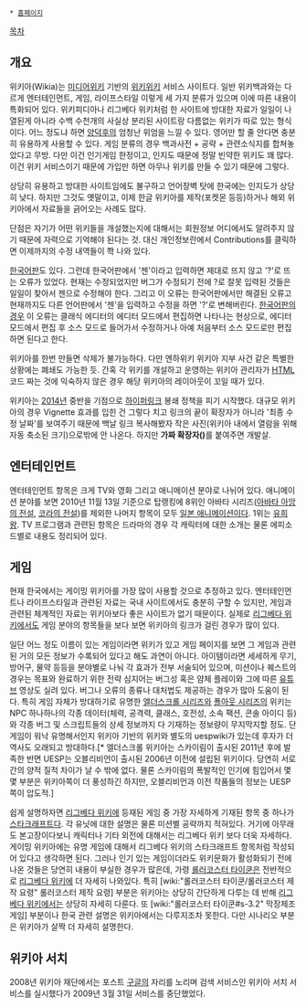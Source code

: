 * [http://www.wikia.com 홈페이지]

[[목차]]

== 개요 ==
위키아(Wikia)는 [[미디어위키]] 기반의 [[위키위키]] 서비스 사이트다. 일반 위키백과와는 다르게 엔터테인먼트, 게임, 라이프스타일 이렇게 세 가지 분류가 있으며 이에 따른 내용이 특화되어 있다. 위키피디아나 리그베다 위키처럼 한 사이트에 방대한 자료가 일일이 나열된게 아니라 수백 수천개의 사실상 분리된 사이트랑 다름없는 위키가 따로 있는 형식이다. 어느 정도냐 하면 [[양덕후]]의 엄청난 위엄을 느낄 수 있다. 영어만 할 줄 안다면 충분히 유용하게 사용할 수 있다. 게임 분류의 경우 백과사전 + 공략 + 관련소식지를 합쳐놓았다고 무방. 다만 이건 인기게임 한정이고, 인지도 때문에 정말 빈약한 위키도 꽤 많다. 이건 위키 서비스이기 때문에 가입만 하면 아무나 위키를 만들 수 있기 때문에 그렇다.

상당히 유용하고 방대한 사이트임에도 불구하고 언어장벽 탓에 한국에는 인지도가 상당히 낮다. 하지만 그것도 옛말이고, 이제 한글 위키아를 제작(포켓몬 등등)하거나 해외 위키아에서 자료들을 긁어오는 사례도 많다.

단점은 자기가 어떤 위키들을 개설했는지에 대해서는 회원정보 어디에서도 알려주지 않기 때문에 자력으로 기억해야 된다는 것. 대신 개인정보란에서 Contributions를 클릭하면 이제까지의 수정 내역들이 쫙 나와 있다.

[http://ko.wikia.com/ 한국어판]도 있다. 그런데 한국어판에서 '젠'이라고 입력하면 제대로 뜨지 않고 '?'로 뜨는 오류가 있었다. 현재는 수정되었지만 버그가 수정되기 전에 ?로 잘못 입력된 것들은 일일이 찾아서 젠으로 수정해야 한다. 그리고 이 오류는 한국어판에서만 해결된 오류고 현재까지도 다른 언어판에서 '젠'을 입력하고 수정을 하면 '?'로 변해버린다. [http://ko.community.wikia.com/wiki/게시글:3922 한국어판의 경우] 이 오류는 클래식 에디터의 에디터 모드에서 편집하면 나타나는 현상으로, 에디터 모드에서 편집 후 소스 모드로 들어가서 수정하거나 아예 처음부터 소스 모드로만 편집하면 된다고 한다.

위키아를 한번 만들면 삭제가 불가능하다. 다만 엔하위키 위키아 지부 사건 같은 특별한 상황에는 폐쇄도 가능한 듯. 간혹 각 위키를 개설하고 운영하는 위키아 관리자가 [[HTML]] 코드 짜는 것에 익숙하지 않은 경우 해당 위키아의 레이아웃이 꼬일 때가 있다.

위키아는 [[2014년]] 중반을 기점으로 [[하이퍼링크]] 봉쇄 정책을 피기 시작했다. 대규모 위키아의 경우 Vignette 효과를 입힌 건 그렇다 치고 링크의 끝이 확장자가 아니라 '최종 수정 날짜'를 보여주기 때문에 백날 링크 복사해봤자 작은 사진(위키아 내에서 열람을 위해 자동 축소된 크기)으로밖에 안 나온다. 하지만 '''가짜 확장자({{{?.png / ?.jpg}}})'''를 붙여주면 개발살.

== 엔터테인먼트 ==
엔터테인먼트 항목은 크게 TV와 영화 그리고 애니메이션 분야로 나뉘어 있다. 애니메이션 분야를 보면 2010년 11월 13일 기준으로 탑랭킹에 8위인 아바타 시리즈([[아바타 아앙의 전설]], [[코라의 전설]])를 제외한 나머지 항목이 모두 [[일본 애니메이션]]이다. 1위는 [[유희왕]]. TV 프로그램과 관련된 항목은 드라마의 경우 각 캐릭터에 대한 소개는 물론 에피소드별로 내용도 정리되어 있다.

== 게임 ==
현재 한국에서는 게이밍 위키아를 가장 많이 사용할 것으로 추정하고 있다. 엔터테인먼트나 라이프스타일과 관련된 자료는 국내 사이트에서도 충분히 구할 수 있지만, 게임과 관련된 체계적인 자료는 위키아보다 좋은 사이트가 없기 때문이다. 실제로 [[리그베다 위키]]에서도 게임 분야의 항목들을 보다 보면 위키아의 링크가 걸린 경우가 많이 있다.

일단 어느 정도 이름이 있는 게임이라면 위키가 있고 게임 페이지를 보면 그 게임과 관련된 거의 모든 정보가 수록되어 있다고 해도 과연이 아니다. 아이템이라면 세세하게 무기, 방어구, 물약 등등을 분야별로 나눠 각 효과가 전부 서술되어 있으며, 미션이나 퀘스트의 경우는 목표와 완료하기 위한 전략 심지어는 버그성 혹은 얌체 플레이와 그에 따른 [[유튜브]] 영상도 실려 있다. 버그나 오류의 종류나 대처법도 제공하는 경우가 많아 도움이 된다. 특히 게임 자체가 방대하기로 유명한 [[엘더스크롤 시리즈]]와 [[폴아웃 시리즈]]의 위키는 NPC 하나하나의 각종 데이터(체력, 공격력, 클래스, 호전성, 소속 팩션, 콘솔 아이디 등)와 각종 버그 및 스크립트들의 상세 정보까지 다 기재하는 정보량이 무지막지할 정도. 단 게임이 워낙 유명해서인지 위키아 기반의 위키와 별도의 uespwiki가 있는데 후자가 더 역사도 오래되고 방대하다.[* 엘더스크롤 위키아는 스카이림이 출시된 2011년 후에 발족한 반면 UESP는 오블리비언이 출시된 2006년 이전에 설립된 위키이다. 당연히 서로간의 양적 질적 차이가 날 수 밖에 없다. 물론 스카이림의 폭발적인 인기에 힘입어서 몇몇 부분은 위키아쪽이 더 풍성하긴 하지만, 오블리비언과 이전 작품들의 정보는 UESP쪽이 압도적.]

쉽게 설명하자면 [[리그베다 위키]]에 등재된 게임 중 가장 자세하게 기재된 항목 중 하나가 [[스타크래프트]]다. 각 유닛에 대한 설명은 물론 미션별 공략까지 적혀있다. 거기에 아무래도 본고장이다보니 캐릭터나 기타 외전에 대해서는 리그베다 위키 보다 더욱 자세하다. 게이밍 위키아에는 유명 게임에 대해서 리그베다 위키의 스타크래프트 항목처럼 작성되어 있다고 생각하면 된다. 그러나 인기 있는 게임이더라도 위키문화가 활성화되기 전에 나온 것들은 당연히 내용이 부실한 경우가 많은데, 가령 [[롤러코스터 타이쿤]]은 전반적으로 [[리그베다 위키]]에 더 자세히 나와있다. 특히 [wiki:"롤러코스터 타이쿤/롤러코스터 제작 요령" 롤러코스터 제작 요령] 부분은 위키아는 상당히 간단하게 다루는 데 반해 [[리그베다 위키]]에서는 상당히 자세히 다룬다. 또 [wiki:"롤러코스터 타이쿤#s-3.2" 막장제조 게임] 부분이나 한국 관련 설명은 위키아에서는 다루지조차 못한다. 다만 시나리오 부분은 위키아가 살짝 더 자세히 설명한다.

== 위키아 서치 ==
2008년 위키아 재단에서는 포스트 [[구글]]의 자리를 노리며 검색 서비스인 위키아 서치 서비스를 실시했다가 2009년 3월 31일 서비스를 중단했었다.
